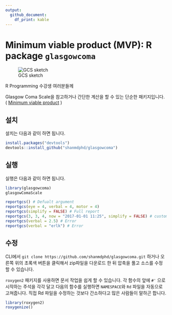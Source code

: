 ```yaml
---
output: 
  github_document:
    df_print: kable
---
```


# Minimum viable product (MVP): R package `glasgowcoma`

![GCS sketch](http://sketchymedicine.com/wp-content/uploads/2012/09/GCS.jpg)

R Programming 수강생 여러분들께

Glasgow Coma Scale을 참고하거나 간단한 계산을 할 수 있는 단순한 패키지입니다. ( [Minimum viable product](https://en.wikipedia.org/wiki/Minimum_viable_product) )

## 설치

설치는 다음과 같이 하면 됩니다.

```r
install.packages("devtools")
devtools::install_github("shanmdphd/glasgowcoma")
```

## 실행

실행은 다음과 같이 하면 됩니다.

```r
library(glasgowcoma)
glasgowComaScale

reportgcs() # Defualt argument
reportgcs(eye = 4, verbal = 4, motor = 4)
reportgcs(simplify = FALSE) # Full report
reportgcs(3, 3, 4, now = "2017-01-01 11:25", simplify = FALSE) # custom time
reportgcs(verbal = 2.5) # Error
reportgcs(verbal = "erlk") # Error
```

## 수정

CLI에서 `git clone https://github.com/shanmdphd/glasgowcoma.git` 하거나 오른쪽 위의 초록색 버튼을 클릭해서 zip파일을 다운로드 한 뒤 압축을 풀고 소스를 수정 할 수 있습니다.

`roxygen2` 패키지를 사용하면 문서 작업을 쉽게 할 수 있습니다.
각 함수의 앞에 `#'` 으로 시작하는 주석을 각각 달고 다음의 함수를 실행하면 `NAMESPACE`와 `Rd` 파일을 자동으로 고쳐줍니다. 
직접 Rd 파일을 수정하는 것보다 간소하다고 많은 사람들이 말하곤 합니다.

```r
library(roxygen2)
roxygenize()
```
